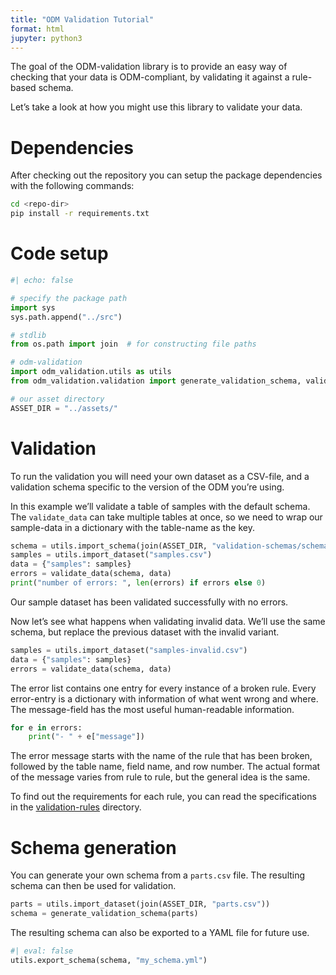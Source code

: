 ```yaml
---
title: "ODM Validation Tutorial"
format: html
jupyter: python3
---
```


The goal of the ODM-validation library is to provide an easy way of checking
that your data is ODM-compliant, by validating it against a rule-based schema.

Let's take a look at how you might use this library to validate your data.

# Dependencies

After checking out the repository you can setup the package dependencies with
the following commands:

```bash
cd <repo-dir>
pip install -r requirements.txt
```

# Code setup

```python
#| echo: false

# specify the package path
import sys
sys.path.append("../src")
```

```python
# stdlib
from os.path import join  # for constructing file paths

# odm-validation
import odm_validation.utils as utils
from odm_validation.validation import generate_validation_schema, validate_data

# our asset directory
ASSET_DIR = "../assets/"
```


# Validation

To run the validation you will need your own dataset as a CSV-file, and a
validation schema specific to the version of the ODM you're using.

In this example we'll validate a table of samples with the default schema. The
`validate_data` can take multiple tables at once, so we need to wrap our
sample-data in a dictionary with the table-name as the key.

```python
schema = utils.import_schema(join(ASSET_DIR, "validation-schemas/schema-v2.yml"))
samples = utils.import_dataset("samples.csv")
data = {"samples": samples}
errors = validate_data(schema, data)
print("number of errors: ", len(errors) if errors else 0)
```

Our sample dataset has been validated successfully with no errors.

Now let's see what happens when validating invalid data. We'll use the same
schema, but replace the previous dataset with the invalid variant.

```python
samples = utils.import_dataset("samples-invalid.csv")
data = {"samples": samples}
errors = validate_data(schema, data)
```

The error list contains one entry for every instance of a broken rule. Every
error-entry is a dictionary with information of what went wrong and where. The
message-field has the most useful human-readable information.

```python
for e in errors:
    print("- " + e["message"])
```

The error message starts with the name of the rule that has been broken,
followed by the table name, field name, and row number. The actual format of
the message varies from rule to rule, but the general idea is the same.

To find out the requirements for each rule, you can read the specifications in
the
[validation-rules](https://github.com/Big-Life-Lab/PHES-ODM-Validation/tree/6-jupyter-example/validation-rules)
directory.

# Schema generation

You can generate your own schema from a `parts.csv` file.
The resulting schema can then be used for validation.

```python
parts = utils.import_dataset(join(ASSET_DIR, "parts.csv"))
schema = generate_validation_schema(parts)
```

The resulting schema can also be exported to a YAML file for future use.

```python
#| eval: false
utils.export_schema(schema, "my_schema.yml")
```
